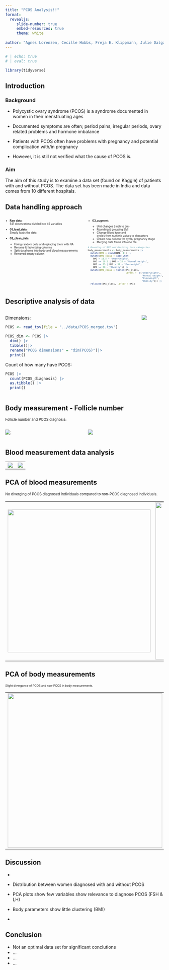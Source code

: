 ```yaml
---
title: "PCOS Analysis!!"
format:
  revealjs:
     slide-number: true
     embed-resources: true
     theme: white
      
author: "Agnes Lorenzen, Cecille Hobbs, Freja E. Klippmann, Julie Dalgaard Petersen & Mille Rask Sander"
---
```


```r
# | echo: true 
# | eval: true  

library(tidyverse)
```

## Introduction {.smaller}

### Background

-   Polycystic ovary syndrome (PCOS) is a syndrome documented in women in their menstruating ages

-   Documented symptoms are often; period pains, irregular periods, ovary related problems and hormone imbalance

-   Patients with PCOS often have problems with pregnancy and potential complication with/in pregnancy

-   However, it is still not verified what the cause of PCOS is.

### Aim

The aim of this study is to examine a data set (found on Kaggle) of patients with and without PCOS. The data set has been made in India and data comes from 10 different hospitals.

## Data handling approach {style=".smaller"}

::: columns
::: {.column width="50%"}
::: {style="font-size: 0.6em"}
::: incremental
-   <strong>Raw data</strong>:<br />541 observations divided into 45 variables<br />

-   <strong>01_load_data</strong>:<br />Simply loads the data<br />

-   <strong>02_clean_data</strong>:<br />

    ::: nonincremental
    -   Fixing random cells and replacing them with NA
    -   Rename & factorizing columns
    -   Split dataframe into body and blood measurements
    -   Removed empty column<br />
    :::
:::
:::
:::

::: {.column width="50%"}
::: {style="font-size: 0.6em"}
::: incremental
-   <strong>03_augment</strong>:<br />

    <div>

    -   Unit changes ( inch to cm)
    -   Rounding & grouping BMI
    -   Change Blood type and cycles from numeric values to characters
    -   Create new column for cycle/ pregnancy stage
    -   Merging data frame into one file<br />

    </div>
:::

``` .r

# Rounding of BMI and dividing into categories
body_measurements <- body_measurements |>
  mutate(BMI = round(BMI, 1)) |> 
  mutate(BMI_class = case_when(
    BMI < 18.5 ~ "Underweight",
    BMI <= 18.5 | BMI < 25 ~ "Normal weight",
    BMI <= 25 | BMI < 30 ~ "Overweight",
    BMI >= 30 ~ "Obesity")) |>
  mutate(BMI_class = factor(BMI_class,
                            levels =  c("Underweight", 
                                        "Normal weight",
                                        "Overweight", 
                                        "Obesity"))) |>
  relocate(BMI_class, .after = BMI)
```
:::
:::
:::

## Descriptive analysis of data {style=".smaller"}

::: columns
::: {.column width="50%" style=".smaller"}
::: {style="font-size: 1em"}
Dimensions:

```r
PCOS <- read_tsv(file = "../data/PCOS_merged.tsv")

PCOS_dim <- PCOS |>
  dim() |>
  tibble()|>
  rename("PCOS dimensions" = "dim(PCOS)")|>
  print()
```

Count of how many have PCOS:

```r
PCOS |> 
  count(PCOS_diagnosis) |>
  as.tibble() |>
  print()
```
:::
:::

::: {.column width="50%" style=".smaller"}
![](../results/04_age_hist.png)
:::
:::

## Body measurement - Follicle number

::: {style=".smaller, font-size: 0.8em"}
<div>

::: {style="font-size: 0.8em"}
Follicle number and PCOS diagnosis:
:::

</div>

::: columns
::: {.column width="50%"}
![](images/05_follicle_L_box-01.png){style=".smaller"}
:::

::: {.column width="50%"}
![](images/05_follicle_R_box-01.png){style=".smaller"}
:::
:::
:::

## Blood measurement data analysis

<div>

|                               |                                      |
|-------------------------------|--------------------------------------|
| ![](images/06_box_AMH-04.png) | ![](images/06_cor_blood_plot-03.png) |

</div>

## PCA of blood measurements

<div>

::: {style="font-size: 0.8em"}
No diverging of PCOS diagnosed individuals compared to non-PCOS diagnosed individuals.
:::

|                                            |                                                          |
|---------------------------------------|---------------------------------|
| ![](images/07_blood_PCA.png){width="12cm"} | ![](images/07_explained_variance_blood.png){width="500"} |

</div>

## PCA of body measurements

::: {style="font-size: 0.8em"}
<div>

::: {style="font-size: 0.8em"}
Slight divergance of PCOS and non-PCOS in body measurements.
:::

</div>

|                                           |                                            |
|-------------------------------------------|--------------------------------------------|
| ![](images/07_body_PCA.png){width="13cm"} | ![](images/07_rotation_matrix_body-01.png) |
:::

## Discussion

-   

-   Distribution between women diagnosed with and without PCOS

-   PCA plots show few variables show relevance to diagnose PCOS (FSH & LH)

-   Body parameters show little clustering (BMI)

-   

## Conclusion

-   Not an optimal data set for significant conclutions
-   ...
-   ...
-   ...
